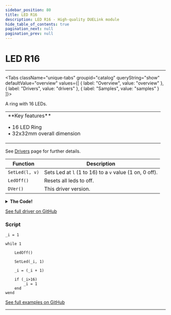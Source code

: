 ```yaml
---
sidebar_position: 80
title: LED R16
description: LED R16 - High-quality DUELink module
hide_table_of_contents: true
pagination_next: null
pagination_prev: null
---
```



# LED R16

<ImageSection 
  product="lledr16r-b"
  tagline="16x LED Ring"
/>

---

<Tabs className="unique-tabs" groupid="catalog" queryString="show" defaultValue="overview"
  values={[
    {
        label: "Overview",
        value: "overview"
    },
    {
        label: "Drivers",
        value: "drivers"
    },
    {
        label: "Samples",
        value: "samples"
    }
]}>

<TabItem value="overview">

A ring with 16 LEDs.

<table><td width='50%'>
**Key features**

• 16 LED Ring<br/>
• 32x32mm overall dimension<br/>

</td><td width='50%'>

</td></table>

</TabItem>

<TabItem value="drivers">

See [Drivers](/docs/engine/drivers) page for further details.

| Function | Description |
|----------|-------------|
| `SetLed(l, v)` | Sets Led at `l` (1 to 16) to a `v` value (1 on, 0 off). |
| `LedOff()` | Resets all leds to off. |
| `DVer()` | This driver version. |
<details>
<summary><strong>The Code!</strong></summary>

**LED R16 Driver**

```batch
##### LED R16 Driver #####
 
fn DVer()
  return 1.0
fend
 
fn SetLed(l, v) 
    if l > 16
        return
    end
 
    DWrite(l,v)    
fend
 
fn LedOff()
    For l=1 to 17
        SetLed(l,0)
    Next
fend
 
#########################
```

</details>

[See full driver on GitHub](https://github.com/ghi-electronics/duelink-website/tree/main/static/code/drivers)

</TabItem>

<TabItem value="samples">

### Script

```batch
_i = 1
 
while 1
 
    LedOff()
 
    SetLed(_i, 1)
 
    _i = (_i + 1)
 
    if (_i>16)
        _i = 1
    end
wend

```

[See full examples on GitHub](https://github.com/ghi-electronics/duelink-website/tree/main/static/code/samples)

</TabItem>

</Tabs>

---

<OrderSection
    product="DUELink LED R16"
    partnumber="GDL-LLEDR16R-B"
    price="$0.00"
/>
